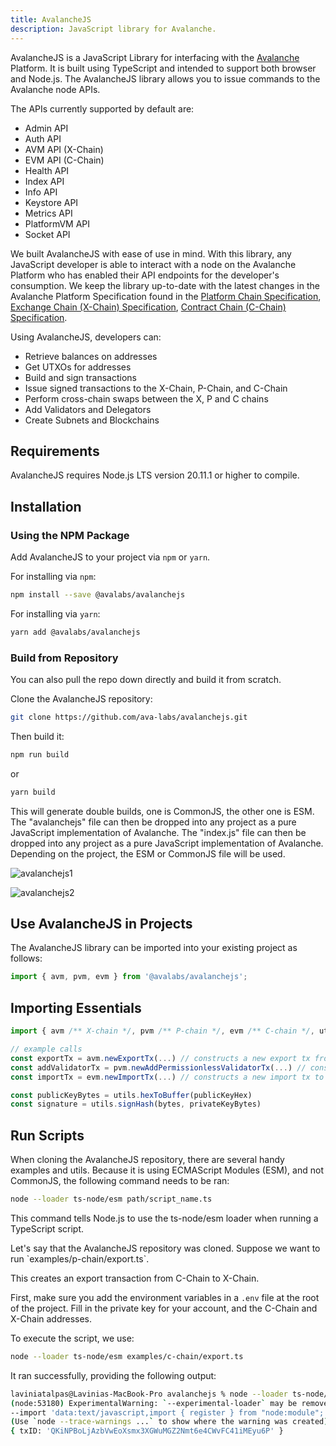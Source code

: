 ```yaml
---
title: AvalancheJS
description: JavaScript library for Avalanche.
---
```


AvalancheJS is a JavaScript Library for interfacing with the [Avalanche](https://docs.avax.network/intro) Platform. It is built using TypeScript and intended to support both browser and Node.js. The AvalancheJS library allows you to issue commands to the Avalanche node APIs.

The APIs currently supported by default are:

- Admin API
- Auth API
- AVM API (X-Chain)
- EVM API (C-Chain)
- Health API
- Index API
- Info API
- Keystore API
- Metrics API
- PlatformVM API
- Socket API

We built AvalancheJS with ease of use in mind. With this library, any JavaScript developer is able to interact with a node on the Avalanche Platform who has enabled their API endpoints for the developer's consumption. We keep the library up-to-date with the latest changes in the Avalanche Platform Specification found in the [Platform Chain Specification](/api-reference/p-chain/api), [Exchange Chain (X-Chain) Specification](/api-reference/x-chain/api), [Contract Chain (C-Chain) Specification](/api-reference/c-chain/api).

Using AvalancheJS, developers can:

- Retrieve balances on addresses
- Get UTXOs for addresses
- Build and sign transactions
- Issue signed transactions to the X-Chain, P-Chain, and C-Chain
- Perform cross-chain swaps between the X, P and C chains
- Add Validators and Delegators
- Create Subnets and Blockchains

Requirements[​](#requirements "Direct link to heading")
-------------------------------------------------------

AvalancheJS requires Node.js LTS version 20.11.1 or higher to compile.

Installation[​](#installation "Direct link to heading")
-------------------------------------------------------

### Using the NPM Package[​](#using-the-npm-package "Direct link to heading")

Add AvalancheJS to your project via `npm` or `yarn`.

For installing via `npm`:

```bash
npm install --save @avalabs/avalanchejs
```

For installing via `yarn`:

```bash
yarn add @avalabs/avalanchejs
```

### Build from Repository[​](#build-from-repository "Direct link to heading")

You can also pull the repo down directly and build it from scratch.

Clone the AvalancheJS repository:

```bash
git clone https://github.com/ava-labs/avalanchejs.git
```

Then build it:

```bash
npm run build
```

or

```bash
yarn build
```

This will generate double builds, one is CommonJS, the other one is ESM. The "avalanchejs" file can then be dropped into any project as a pure JavaScript implementation of Avalanche. The "index.js" file can then be dropped into any project as a pure JavaScript implementation of Avalanche. Depending on the project, the ESM or CommonJS file will be used.

![avalanchejs1](/images/avalanche-js.png)

![avalanchejs2](/images/avalanche-js2.png)

Use AvalancheJS in Projects[​](#use-avalanchejs-in-projects "Direct link to heading")
-------------------------------------------------------------------------------------

The AvalancheJS library can be imported into your existing project as follows:

```js
import { avm, pvm, evm } from '@avalabs/avalanchejs';
```

Importing Essentials[​](#importing-essentials "Direct link to heading")
-----------------------------------------------------------------------

```js
import { avm /** X-chain */, pvm /** P-chain */, evm /** C-chain */, utils } from "@avalabs/avalanchejs"

// example calls
const exportTx = avm.newExportTx(...) // constructs a new export tx from X
const addValidatorTx = pvm.newAddPermissionlessValidatorTx(...) // constructs a new add validator tx on P
const importTx = evm.newImportTx(...) // constructs a new import tx to C

const publicKeyBytes = utils.hexToBuffer(publicKeyHex)
const signature = utils.signHash(bytes, privateKeyBytes)
```

Run Scripts[​](#run-scripts "Direct link to heading")
-----------------------------------------------------

When cloning the AvalancheJS repository, there are several handy examples and utils. Because it is using ECMAScript Modules (ESM), and not CommonJS, the following command needs to be ran:

```bash
node --loader ts-node/esm path/script_name.ts
```

This command tells Node.js to use the ts-node/esm loader when running a TypeScript script.

<Accordions>
<Accordion title="Example">
Let's say that the AvalancheJS repository was cloned. Suppose we want to run `examples/p-chain/export.ts`.

This creates an export transaction from C-Chain to X-Chain.

First, make sure you add the environment variables in a `.env` file at the root of the project. Fill in the private key for your account, and the C-Chain and X-Chain addresses.

To execute the script, we use:

```bash
node --loader ts-node/esm examples/c-chain/export.ts
```

It ran successfully, providing the following output:

```bash
laviniatalpas@Lavinias-MacBook-Pro avalanchejs % node --loader ts-node/esm examples/c-chain/export.ts 
(node:53180) ExperimentalWarning: `--experimental-loader` may be removed in the future; instead use `register()`:
--import 'data:text/javascript,import { register } from "node:module"; import { pathToFileURL } from "node:url"; register("ts-node/esm", pathToFileURL("./"));'
(Use `node --trace-warnings ...` to show where the warning was created)
{ txID: 'QKiNPBoLjAzbVwEoXsmx3XGWuMGZ2Nmt6e4CWvFC41iMEyu6P' }
```
</Accordion>
</Accordions>
